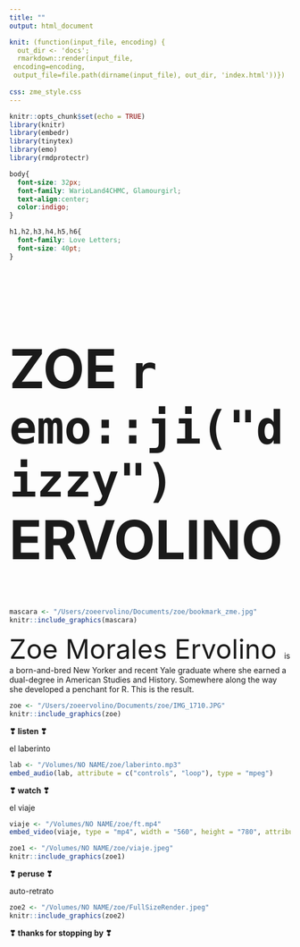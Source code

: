 ```yaml
---
title: ""
output: html_document

knit: (function(input_file, encoding) {
  out_dir <- 'docs';
  rmarkdown::render(input_file,
 encoding=encoding,
 output_file=file.path(dirname(input_file), out_dir, 'index.html'))})
 
css: zme_style.css
---
```


<style type="text/css">
.main-container {
  max-width: 1800px;
  margin-left: auto;
  margin-right: auto;
    background-color: #edb8ff;
    	cursor: url('/Users/zoeervolino/Documents/zoe/cursor.cur'), default;
}
</style>

```r
knitr::opts_chunk$set(echo = TRUE)
library(knitr)
library(embedr)
library(tinytex)
library(emo)
library(rmdprotectr)
```

```css
body{
  font-size: 32px;
  font-family: WarioLand4CHMC, Glamourgirl;
  text-align:center;
  color:indigo;
}

h1,h2,h3,h4,h5,h6{
  font-family: Love Letters;
  font-size: 40pt;
}

```  
<font size=80>
<p style=color:indigo>
<h1 style="font family:Glamourgirl">
ZOE `r emo::ji("dizzy")` ERVOLINO
</h1>
</p>
</font>

```r

mascara <- "/Users/zoeervolino/Documents/zoe/bookmark_zme.jpg"
knitr::include_graphics(mascara)

```

<font size=60>Zoe Morales Ervolino </font>is a born-and-bred New Yorker and recent Yale graduate where she earned a dual-degree in American Studies and History. Somewhere along the way she developed a penchant for R. This is the result. 

```r

zoe <- "/Users/zoeervolino/Documents/zoe/IMG_1710.JPG"
knitr::include_graphics(zoe)

```

**❣ listen ❣**

el laberinto 


```r
lab <- "/Volumes/NO NAME/zoe/laberinto.mp3"
embed_audio(lab, attribute = c("controls", "loop"), type = "mpeg")
```


**❣ watch ❣**

el viaje



```r
viaje <- "/Volumes/NO NAME/zoe/ft.mp4"
embed_video(viaje, type = "mp4", width = "560", height = "780", attribute = "controls")
```


```r

zoe1 <- "/Volumes/NO NAME/zoe/viaje.jpeg"
knitr::include_graphics(zoe1)

```

**❣ peruse ❣**


auto-retrato

```r

zoe2 <- "/Volumes/NO NAME/zoe/FullSizeRender.jpeg"
knitr::include_graphics(zoe2)

```
**❣ thanks for stopping by ❣**
